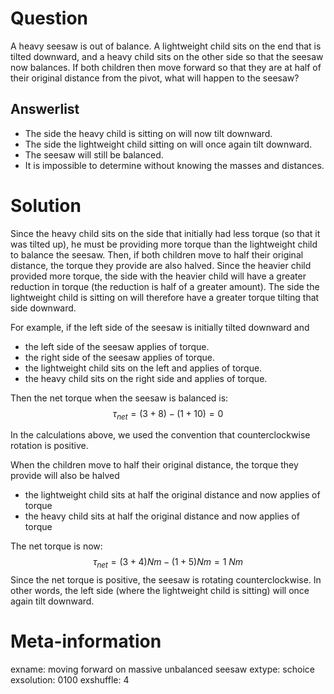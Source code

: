 Question
========
A heavy seesaw is out of balance. A lightweight child sits on the end that is tilted downward, and a heavy child sits on the other side so that the seesaw now balances. If both children then move forward so that they are at half of their original distance from the pivot, what will happen to the seesaw?


Answerlist
----------
* The side the heavy child is sitting on will now tilt downward.
* The side the lightweight child sitting on will once again tilt downward.
* The seesaw will still be balanced.
* It is impossible to determine without knowing the masses and distances.


Solution
========
Since the heavy child sits on the side that initially had less torque (so that it was tilted up), he must be providing more torque than the lightweight child to balance the seesaw. Then, if both children move to half their original distance, the torque they provide are also halved. Since the heavier child provided more torque, the side with the heavier child will have a greater reduction in torque (the reduction is half of a greater amount). The side the lightweight child is sitting on will therefore have a greater torque tilting that side downward.

For example, if the left side of the seesaw is initially tilted downward and  

 * the left side of the seesaw applies \SI{+3}{Nm} of torque.
 * the right side of the seesaw applies \SI{-1}{Nm} of torque.
 * the lightweight child sits on the left and applies \SI{+8}{Nm} of torque.
 * the heavy child sits on the right side and applies \SI{-10}{Nm} of torque.
 
Then the net torque when the seesaw is balanced is:
$$\tau_{net} = (3 + 8) - (1 + 10) = 0$$

In the calculations above, we used the convention that counterclockwise rotation is positive.  

When the children move to half their original distance, the torque they provide will also be halved  

 * the lightweight child sits at half the original distance and now applies \SI{+4}{Nm} of torque
 * the heavy child sits at half the original distance and now applies \SI{-5}{Nm} of torque
  
The net torque is now:
$$\tau_{net} = (3 + 4) \si{Nm} - (1 + 5) \si{Nm} = \SI{1}{Nm}$$
Since the net torque is positive, the seesaw is rotating counterclockwise. In other words, the left side (where the lightweight child is sitting) will once again tilt downward.


Meta-information
================
exname: moving forward on massive unbalanced seesaw
extype: schoice
exsolution: 0100
exshuffle: 4

